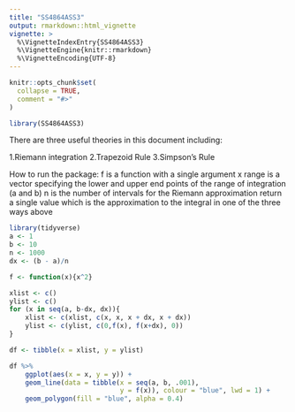 ```yaml
---
title: "SS4864ASS3"
output: rmarkdown::html_vignette
vignette: >
  %\VignetteIndexEntry{SS4864ASS3}
  %\VignetteEngine{knitr::rmarkdown}
  %\VignetteEncoding{UTF-8}
---
```


```r
knitr::opts_chunk$set(
  collapse = TRUE,
  comment = "#>"
)
```

```r
library(SS4864ASS3)
```
There are three useful theories in this document including: 

1.Riemann integration
2.Trapezoid Rule
3.Simpson's Rule

How to run the package:
f is a function with a single argument x
range is a vector specifying the lower and upper end points of the range of integration (a and b)
n is the number of intervals for the Riemann approximation
return a single value which is the approximation to the integral in one of the three ways above

```r
library(tidyverse)
a <- 1
b <- 10
n <- 1000
dx <- (b - a)/n

f <- function(x){x^2}

xlist <- c()
ylist <- c()
for (x in seq(a, b-dx, dx)){
    xlist <- c(xlist, c(x, x, x + dx, x + dx))
    ylist <- c(ylist, c(0,f(x), f(x+dx), 0))
}

df <- tibble(x = xlist, y = ylist)

df %>%
    ggplot(aes(x = x, y = y)) +
    geom_line(data = tibble(x = seq(a, b, .001), 
                            y = f(x)), colour = "blue", lwd = 1) +
    geom_polygon(fill = "blue", alpha = 0.4)

```


